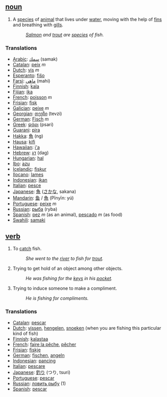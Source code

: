 ==  [[noun]] ==
#A [[species]] of [[animal]] that lives under [[water]], moving with the help of [[fin]]s and breathing with [[gill]]s.
#:''[[Salmon]] and [[trout]] are [[species]] of fish.''

===Translations===

*[[Arabic]]: [[سمك]] (samak)
*[[Catalan]]: [[peix]] ''m''
*[[Dutch]]: [[vis]] ''m''
*[[Esperanto]]: [[fiŝo]]
*[[Farsi]]: [[ماهي]] (mahi)
*[[Finnish]]: [[kala]]
*[[Fijian]]: [[ika]]
*[[French]]: [[poisson]] ''m''
*[[Frisian]]: [[fisk]]
*[[Galician]]: [[peixe]] ''m''
*[[Georgian]]: [[თევზი]] (tevzi)
*[[German]]: [[Fisch]] ''m''
*[[Greek]]: [[ψάρι]] (psari)
*[[Guarani]]: [[pira]]
*[[Hakka]]: [[魚]] (ng)
*[[Hausa]]: [[kifi]]
*[[Hawaiian]]: [[i'a]]
*[[Hebrew]]: [[דג]] (dag)
*[[Hungarian]]: [[hal]]
*[[Ibo]]: [[azu]]
*[[Icelandic]]: [[fiskur]]
*[[Ilocano]]: [[lames]]
*[[Indonesian]]: [[ikan]]
*[[Italian]]: [[pesce]]
*[[Japanese]]: [[魚]] ([[さかな]], sakana)
*[[Mandarin]]: [[鱼]] / [[魚]] (Pīnyīn: yú)
*[[Portuguese]]: [[peixe]] ''m''
*[[Russian]]: [[рыба]] (ryba)
*[[Spanish]]: [[pez]] ''m'' (as an animal), [[pescado]] ''m'' (as food)
*[[Swahili]]: [[samaki]]

== [[verb]] ==
#To [[catch]] fish.
#:''She went to the [[river]] to fish for [[trout]].''
#Trying to get hold of an object among other objects.
#:''He was fishing for the [[key]]s in his [[pocket]].''
#Trying to induce someone to make a compliment.
#:''He is fishing for compliments.''

===Translations===
*[[Catalan]]: [[pescar]]
*[[Dutch]]: [[vissen]], [[hengelen]], [[snoeken]] (when you are fishing this particular kind of fish)
*[[Finnish]]: [[kalastaa]]
*[[French]]: [[faire la pêche]], [[pêcher]]
*[[Frisian]]: [[fiskje]]
*[[German]]: [[fischen]], [[angeln]]
*[[Indonesian]]: [[pancing]]
*[[Italian]]: [[pescare]]
*[[Japanese]]: [[釣り]] (つり, tsuri)
*[[Portuguese]]: [[pescar]]
*[[Russian]]: [[ловить рыбу]] (1)
*[[Spanish]]: [[pescar]]